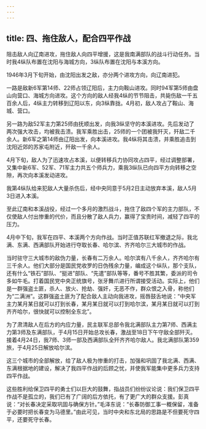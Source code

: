 ```yaml
---
---
---
```

title: 四、拖住敌人，配合四平作战
---




阻击敌人向辽南进攻，拖住敌人向四平增援，这是我南满部队的战斗行动任务。当时我4纵队布置在沈阳与海城方向，3纵队布置在沈阳与本溪方向。

1946年3月下旬开始，由沈阳出发之敌，亦分两个进攻方向，向辽南进犯。

一路是敌新6军第14师、22师占领辽阳后，主力向鞍山进攻。同时94军第5师由盘山向营口、海城方向进攻。这个方向的敌人经我4纵的节节阻击，共毙伤敌一千五百余人后，4纵主力转移到辽阳以东，向3纵靠拢。4月初，敌人攻占了鞍山、海城、营口。

另一路为敌52军主力第25师由抚顺出发，向我3纵坚守的本溪进攻。先后发动了两次强大攻击，均被我击溃。我军乘胜出击，25师的一个团被我歼灭，歼敌二千余人。新6军之第14师由辽阳出发，向本溪进攻。我4纵将其击溃，并乘胜追击到沈阳近郊的苏家屯附近，歼敌一千余人。

4月下旬，敌人为了迅速攻占本溪，以便转移兵力协同攻占四平，经过调整部署，又集中新6军、52军、71军主力共五个师兵力，乘我3纵队已向四平方向转移之空隙，再次向本溪发动进攻。

我第4纵队给来犯敌人大量杀伤后，经中央同意于5月2日主动放弃本溪，敌人5月3日进入本溪。

至此辽南和本溪战役，经过一个多月的激烈战斗，拖住了敌四个军的主力部队，不仅使敌人付出惨重的代价，而且分散了敌人兵力，赢得了宝贵时间，减轻了四平的压力。

4月中下旬，我军在四平、本溪两个方向作战。当时正值苏联红军撤退之际，我北满、东满、西满部队开始进行夺取长春、哈尔滨、齐齐哈尔三大城市的作战。

当时驻守三大城市的敌伪力量，长春有二万余人。哈尔滨有八千余人，齐齐哈尔有三千余人。他们大部分是国民党收罗的日伪残余力量，编成这个纵队，那个支队，还有什么“铁石”部队、“挺进”部队、“先遣”部队等等，番号不胜其繁，委派的司令多如牛毛。打着国民党中央正统旗号，张牙舞爪进行所谓接受活动。实际上，他们是一群强盗土匪，杀人、放火、抢劫、强奸，无恶不作，群众恨之入骨，称他们为“二满洲”。这群强盗土匪为了配合敌人主动向我进攻，摇唇鼓舌地说：“中央军主力某月某日就可以打到长春，某月某日就可以打到哈尔滨，某月某日就可以打到齐齐哈尔，很快就可以控制全东北”。

为了肃清敌人在后方的内应力量，民主联军总部令我北满部队主力第7师、西满主力第3师及东满部队，于4月15日开始总攻长春，激战至18日下午守敌全部歼灭。接着4月24日，我7师、3师一部及西满部队全歼齐齐哈尔敌人。我北满部队第359旅，于4月25日解放哈尔滨。

这三个城市的全部解放，给了敌人极为惨重的打击，加强和巩固了我北满、西满、东满根据地的建设，解决了我四平作战的后顾之忧，并使我军能集中更多兵力支持四平作战。

这些胜利给保卫四平的勇士们以巨大的鼓舞，指战员们纷纷议论说：我们保卫四平作战不是孤立的，我们已有了广阔的后方依托，有了更广大的群众支援。彭真说：“对长春决定采取巩固与确保方针。”毛泽东说：“长春防御工事一概保留，准备于必要时把长春变为马德里。”由此可见，当时中央和东北局的思路是不但要死守四平，还要死守长春。